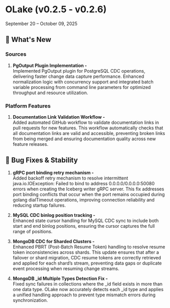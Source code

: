 # OLake (v0.2.5 - v0.2.6)
September 20 – October 09, 2025

## 🎯 What's New

### Sources

1. **PgOutput Plugin Implementation -** <br/>Implemented PgOutput plugin for PostgreSQL CDC operations, delivering faster change data capture performance. Enhanced normalization logic with concurrency support and integrated batch variable processing from command line parameters for optimized throughput and resource utilization.

### Platform Features

1. **Documentation Link Validation Workflow -** <br/>Added automated GitHub workflow to validate documentation links in pull requests for new features. This workflow automatically checks that all documentation links are valid and accessible, preventing broken links from being merged and ensuring documentation quality across new feature releases.

## 🔧 Bug Fixes & Stability

1. **gRPC port binding retry mechanism -** <br/>Added backoff retry mechanism to resolve intermittent java.io.IOException: Failed to bind to address 0.0.0.0/0.0.0.0:50080 errors when creating the Iceberg writer gRPC server. This fix addresses port binding conflicts that occur when the port remains occupied during golang dialTimeout operations, improving connection reliability and reducing startup failures.

2. **MySQL CDC binlog position tracking -** <br/>Enhanced state cursor handling for MySQL CDC sync to include both start and end binlog positions, ensuring the cursor captures the full range of positions.

3. **MongoDB CDC for Sharded Clusters -** <br/>Enhanced PBRT (Post-Batch Resume Token) handling to resolve resume token inconsistencies across shards. This update ensures that after a failover or shard migration, CDC resume tokens are correctly retrieved and applied for each shard’s stream, preventing data gaps or duplicate event processing when resuming change streams.

4. **MongoDB _id Multiple Types Detection Fix -** <br/> Fixed sync failures in collections where the _id field exists in more than one data type. OLake now accurately detects each _id type and applies a unified handling approach to prevent type mismatch errors during synchronization.